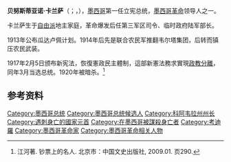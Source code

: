 {{Infobox president
| name            = 贝努斯蒂亚诺·卡兰萨<br>{{small|Venustiano Carranza}}
| nationality     = {{MEX}}
| image           = Portrait of Venustiano Carranza (cropped).jpg
| order         = 第37任
| office        = 墨西哥总统
| term_start      = 1917年5月1日
| term_end        = 1920年5月21日
| predecessor     = {{tsl|en|Francisco S. Carvajal||Francisco S. Carvajal}}
| successor       = {{tsl|en|Adolfo de la Huerta||Adolfo de la Huerta}}
| office1         = {{link-en|立宪军队|Constitutional Army}}领导者
| term_start1     = 1914年8月14日
| term_end1       = 1917年4月30日
| office2         = {{link-en|科阿韋拉州州长|Governor of Coahuila}}
| term_start2     = 1911
| term_end2       = 1913
| predecessor2    = Jesús de Valle
| successor2      = {{tsl|en|Ignacio Alcocer||Ignacio Alcocer}}
| birth_date      = {{Birth date|1859|12|29|df=y}}
| birth_place     = {{MEX}}[[科阿韋拉州|科阿韋拉州]]{{tsl|en|Cuatro Ciénegas||Cuatro Ciénegas}}
| death_date      = {{death date and age|1920|5|21|1859|12|29|df=y}}
| death_place     = {{MEX}}[[普埃布拉州|普埃布拉州]]Tlaxcalantongo
| death_cause     = [[暗杀|暗杀]]
| spouse          = Virginia Salinas<br>Ernestina Hernández
| party           = 墨西哥民主党&自由立宪党
}}
'''贝努斯蒂亚诺·卡兰萨'''（{{lang-es|Venustiano Carranza}}；{{IPA-es|benusˈtjano kaˈransa}}，{{bd|1859年|12月29日|1920年|5月21日|catIdx=Carranza}}），[[墨西哥|墨西哥]]第一任立宪总统，[[墨西哥革命|墨西哥革命]]领导人之一。

卡兰萨生于[[自由派|自由派]]地主家庭，革命爆发后任第三军区司令、临时政府陆军部长。

1913年公布瓜达卢佩计划。1914年后先是联合农民军推翻韦尔塔集团，后转而镇压农民武装。

1917年2月5日颁布新宪法，恢復憲政民主體制，這部新憲法務求實現[[政教分離|政教分離]]，同年3月当选总统。1920年被暗杀。<ref>江河著. 钞票上的名人. 北京市：中国文史出版社, 2009.01. 页290.</ref>

==参考资料==
{{reflist}}
{{墨西哥革命}}
{{Authority control}}
{{DEFAULTSORT: Carranza, Venustiano}} 
[[Category:墨西哥总统|Category:墨西哥总统]]
[[Category:墨西哥总统候选人|Category:墨西哥总统候选人]]
[[Category:科阿韦拉州州长|Category:科阿韦拉州州长]]
[[Category:遇刺身亡的國家元首|Category:遇刺身亡的國家元首]]
[[Category:在墨西哥被謀殺身亡者|Category:在墨西哥被謀殺身亡者]]
[[Category:考迪羅|Category:考迪羅]]
[[Category:墨西哥革命家|Category:墨西哥革命家]]
[[Category:墨西哥革命相关人物|Category:墨西哥革命相关人物]]